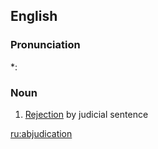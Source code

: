 ==English==
{{Webster 1913}}

===Pronunciation===
*: {{rhymes|eɪʃən|lang=en}}

===Noun===
{{en-noun}}

# {{context|rare|lang=en}} [[rejection|Rejection]] by judicial sentence
#: {{rfquotek|Knowles}}

[[ru:abjudication]]
